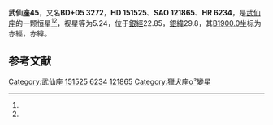 {{Starbox begin
| name = 武仙座45
}}
{{Starbox observe
| epoch = [[J2000.0|J2000.0]]
| constell = [[武仙座|武仙座]]<ref name=SIMBAD>{{cite web
 | url=http://simbad.u-strasbg.fr/simbad/sim-id?Ident=HR+6234
 | title =Pulsating variable Star
 | publisher=Centre de Données astronomiques de Strasbourg
 | work=SIMBAD
 | accessdate=2012-07-13}}</ref><ref name=DATA>{{cite web
 | url=http://vizier.u-strasbg.fr/viz-bin/VizieR-5?-out.add=.&-source=5050&-corr=PK=HR&-out.max=9999&HR=6234
 | title=VizieR Detailed Page
 | accessdate=2012-07-13
 | archive-date=2016-03-05
 | archive-url=https://web.archive.org/web/20160305051407/http://vizier.u-strasbg.fr/viz-bin/VizieR-5?-out.add=.&-source=5050&-corr=PK=HR&-out.max=9999&HR=6234
 | dead-url=no
 }}</ref>
| 星官 = 
| ra = {{RA|16|47|46.4}}<ref name=SIMBAD /><ref name=DATA />
| dec = {{DEC|+5|14|48}}<ref name=SIMBAD /><ref name=DATA />
| appmag_v = 5.24<ref name=SIMBAD /><ref name=DATA />
}}
{{Starbox character
| class = B9pCr:<ref name=SIMBAD /><ref name=DATA />
| b-v = -0.02<ref name=SIMBAD /><ref name=DATA />
| u-b = -0.02<ref name=SIMBAD /><ref name=DATA />
| r-i = <ref name=SIMBAD /><ref name=DATA />
| variable = [[猎犬座α²型变星|猎犬座α²型变星]]
}}
{{Starbox astrometry
| radial_v = -0.02
| prop_mo_ra = -16
| parallax = 0.014
| p_error = 
}}
{{Starbox catalog
| names =BD+05 3272，[[SAO星表|SAO]] 121865，[[HD星表|HD]] 151525，[[HR星表|HR]] 6234}}
{{Starbox reference |Simbad=HR+6234}}
{{Starbox end}}

'''武仙座45'''，又名'''BD+05 3272'''，'''HD 151525'''、'''SAO 121865'''、'''HR 6234'''，是[[武仙座|武仙座]]的一颗恒星<ref name=SIMBAD /><ref name=DATA />，视星等为5.24，位于[[銀道座標系|銀經]]22.85，[[銀道座標系|銀緯]]29.8，其[[B1900.0|B1900.0]]坐标为赤經{{RA|16|42|50.9}}，赤緯{{DEC|+5|29.8|34}}。

== 参考文献 ==
{{reflist}}

{{star-stub}}

{{武仙座恒星}}
[[Category:武仙座|Category:武仙座]]
[[Category:HD和HDE天體|151525]]
[[Category:HR天體|6234]]
[[Category:SAO天體|121865]]
[[Category:獵犬座α²變星|Category:獵犬座α²變星]]